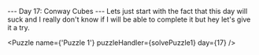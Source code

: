 
--- Day 17: Conway Cubes ---
Lets just start with the fact that this day will suck and I really don't know if I will 
be able to complete it but hey let's give it a try.


<Puzzle 
    name={'Puzzle 1'}
    puzzleHandler={solvePuzzle1}
    day={17} />